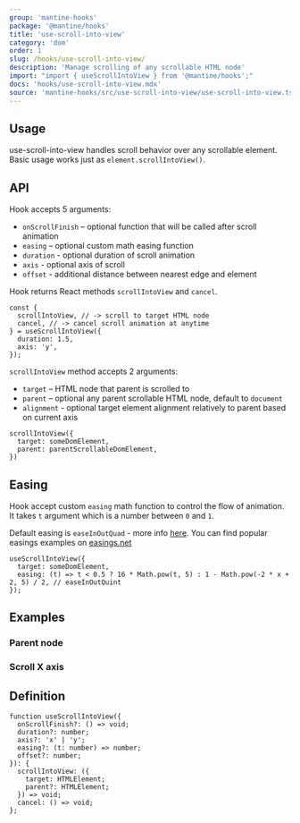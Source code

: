 ```yaml
---
group: 'mantine-hooks'
package: '@mantine/hooks'
title: 'use-scroll-into-view'
category: 'dom'
order: 1
slug: /hooks/use-scroll-into-view/
description: 'Manage scrolling of any scrollable HTML node'
import: "import { useScrollIntoView } from '@mantine/hooks';"
docs: 'hooks/use-scroll-into-view.mdx'
source: 'mantine-hooks/src/use-scroll-into-view/use-scroll-into-view.ts'
---
```


## Usage

use-scroll-into-view handles scroll behavior over any scrollable element.
Basic usage works just as `element.scrollIntoView()`.

<Demo data={useScrollIntoViewUsage} />

## API

Hook accepts 5 arguments:

- `onScrollFinish` – optional function that will be called after scroll animation
- `easing` – optional custom math easing function
- `duration` - optional duration of scroll animation
- `axis` - optional axis of scroll
- `offset` - additional distance between nearest edge and element

Hook returns React methods `scrollIntoView` and `cancel`.

```tsx
const {
  scrollIntoView, // -> scroll to target HTML node
  cancel, // -> cancel scroll animation at anytime
} = useScrollIntoView({
  duration: 1.5,
  axis: 'y',
});
```

`scrollIntoView` method accepts 2 arguments:

- `target` – HTML node that parent is scrolled to
- `parent` – optional any parent scrollable HTML node, default to `document`
- `alignment` - optional target element alignment relatively to parent based on current axis

```tsx
scrollIntoView({
  target: someDomElement,
  parent: parentScrollableDomElement,
})
```

## Easing

Hook accept custom `easing` math function to control the flow of animation.
It takes `t` argument which is a number between `0` and `1`.

Default easing is `easeInOutQuad` - more info [here](https://easings.net/#easeInOutQuad).
You can find popular easings examples on [easings.net](https://easings.net/)

```tsx
useScrollIntoView({
  target: someDomElement,
  easing: (t) => t < 0.5 ? 16 * Math.pow(t, 5) : 1 - Math.pow(-2 * x + 2, 5) / 2, // easeInOutQuint
});
```

## Examples

### Parent node

<Demo data={useScrollIntoViewParent} />

### Scroll X axis

<Demo data={useScrollIntoViewAxis} />

## Definition

```tsx
function useScrollIntoView({
  onScrollFinish?: () => void;
  duration?: number;
  axis?: 'x' | 'y';
  easing?: (t: number) => number;
  offset?: number;
}): {
  scrollIntoView: ({
    target: HTMLElement;
    parent?: HTMLElement;
  }) => void;
  cancel: () => void;
};
```
